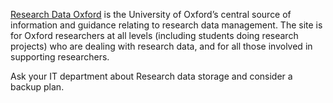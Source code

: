 
<!-- This is where you can write information on your organisation's data storage webpage and support contacts. Replace the text below with anything you like, and it will appear in relevant places in the lessons.

It will appear on https://amandamiotto.github.io/ReproducibleResearch/instructor/step1Folders.html#raw-data

-->
[Research Data Oxford](https://researchdata.ox.ac.uk/welcome) is the University of Oxford's central source of information and guidance relating to research data management. The site is for Oxford researchers at all levels (including students doing research projects) who are dealing with research data, and for all those involved in supporting researchers.

Ask your IT department about Research data storage and consider a backup plan.

